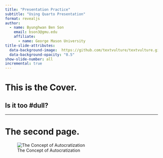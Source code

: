 ```yaml
---
title: "Presentation Practice"
subtitle: "Using Quarto Presentation"
format: revealjs
author: 
  - name: Byunghwan Ben Son
    email: bson3@gmu.edu
    affiliate:
      - name: George Mason University
title-slide-attributes:
  data-background-image:  https://github.com/textvulture/textvulture.github.io/blob/master/images/forestBackground.jpg?raw=true
  data-background-opacity: "0.5"
show-slide-number: all
incremental: true
---
```


::: {.fragment}
# This is the Cover.
:::

::: {.fragment}
## Is it too #dull?
:::

---

# The second page.

![The Concept of Autocratization](https://github.com/textvulture/textvulture.github.io/blob/master/images/Philippines.jpg?raw=true)

